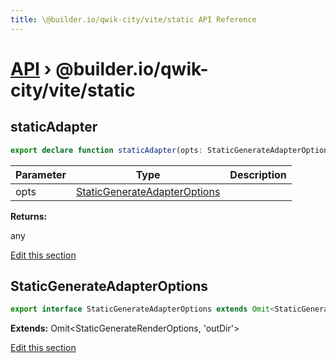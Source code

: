 ```yaml
---
title: \@builder.io/qwik-city/vite/static API Reference
---
```


<h1><a href="/api">API</a> &rsaquo; @builder.io/qwik-city/vite/static</h1>

<h2 id="staticadapter" title="function - staticAdapter" data-kind="function" data-kind-label="F"><a aria-hidden="true" tabindex="-1" href="#staticadapter"><span class="icon icon-link"></span></a>staticAdapter</h2>

```typescript
export declare function staticAdapter(opts: StaticGenerateAdapterOptions): any;
```

| Parameter | Type                                                          | Description |
| --------- | ------------------------------------------------------------- | ----------- |
| opts      | [StaticGenerateAdapterOptions](#staticgenerateadapteroptions) |             |

**Returns:**

any

<p class="api-edit"><a href="https://github.com/BuilderIO/qwik/tree/main/packages/qwik-city/adapters/static/vite/index.ts" target="_blanks">Edit this section</a></p>

<h2 id="staticgenerateadapteroptions" title="interface - StaticGenerateAdapterOptions" data-kind="interface" data-kind-label="I"><a aria-hidden="true" tabindex="-1" href="#staticgenerateadapteroptions"><span class="icon icon-link"></span></a>StaticGenerateAdapterOptions</h2>

```typescript
export interface StaticGenerateAdapterOptions extends Omit<StaticGenerateRenderOptions, 'outDir'>
```

**Extends:** Omit&lt;StaticGenerateRenderOptions, 'outDir'&gt;

<p class="api-edit"><a href="https://github.com/BuilderIO/qwik/tree/main/packages/qwik-city/adapters/static/vite/index.ts" target="_blanks">Edit this section</a></p>
